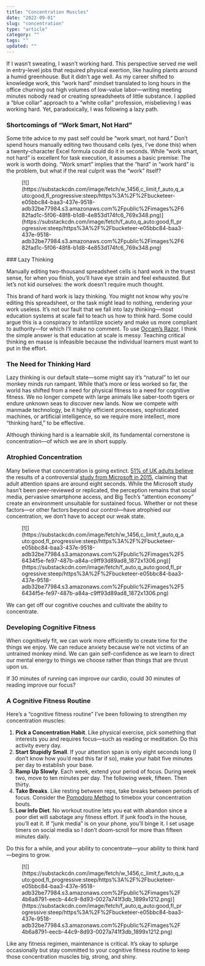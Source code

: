 ```yaml
---
title: "Concentration Muscles"
date: "2022-09-01"
slug: "concentration"
type: "article"
category: ""
tags: ""
updated: ""
---
```


If I wasn’t sweating, I wasn’t working hard. This perspective served me well in entry-level jobs that required physical exertion, like hauling plants around a humid greenhouse. But it didn’t age well. As my career shifted to knowledge work, this “work hard” mindset translated to long hours in the office churning out high volumes of low-value labor—writing meeting minutes nobody read or creating spreadsheets of little substance. I applied a “blue collar” approach to a “white collar” profession, misbelieving I was working hard. Yet, paradoxically, I was following a lazy path.

### Shortcomings of “Work Smart, Not Hard”

Some trite advice to my past self could be “work smart, not hard.” Don’t spend hours manually editing two thousand cells (yes, I’ve done this) when a twenty-character Excel formula could do it in seconds. While “work smart, not hard” is excellent for task execution, it assumes a basic premise: The work is worth doing. “Work smart” implies that the “hard” in “work hard” is the problem, but what if the real culprit was the “work” itself?

<div class="wp-block-image"><figure class="aligncenter">[![](https://substackcdn.com/image/fetch/w_1456,c_limit,f_auto,q_auto:good,fl_progressive:steep/https%3A%2F%2Fbucketeer-e05bbc84-baa3-437e-9518-adb32be77984.s3.amazonaws.com%2Fpublic%2Fimages%2F682fad1c-5f06-48f8-b1d8-4e853d174fc6_769x348.png)](https://substackcdn.com/image/fetch/f_auto,q_auto:good,fl_progressive:steep/https%3A%2F%2Fbucketeer-e05bbc84-baa3-437e-9518-adb32be77984.s3.amazonaws.com%2Fpublic%2Fimages%2F682fad1c-5f06-48f8-b1d8-4e853d174fc6_769x348.png)</figure></div>### Lazy Thinking

Manually editing two-thousand spreadsheet cells is hard work in the truest sense, for when you finish, you’ll have eye strain and feel exhausted. But let’s not kid ourselves: the work doesn’t require much thought.

This brand of hard work is lazy thinking. You might not know why you’re editing this spreadsheet, or the task might lead to nothing, rendering your work useless. It’s not our fault that we fall into lazy thinking—most education systems at scale fail to teach us how to think hard. Some could argue this is a conspiracy to infantilize society and make us more compliant to authority—for which I’ll make no comment. To use [Occam’s Razor](https://turtlespace.blog/p/hairy-tales), I think the simple answer is that education at scale is messy. Teaching critical thinking en masse is infeasible because the individual learners must want to put in the effort.

### The Need for Thinking Hard

Lazy thinking is our default state—some might say it’s “natural” to let our monkey minds run rampant. While that’s more or less worked so far, the world has shifted from a need for physical fitness to a need for cognitive fitness. We no longer compete with large animals like saber-tooth tigers or endure unknown seas to discover new lands. Now we compete with manmade technology, be it highly efficient processes, sophisticated machines, or artificial intelligence, so we require more intellect, more “thinking hard,” to be effective.

Although thinking hard is a learnable skill, its fundamental cornerstone is concentration—of which we are in short supply.

### Atrophied Concentration

Many believe that concentration is going extinct. [51% of UK adults believe](https://phys.org/news/2022-02-attention-spans-collapsing-uk-technology.html) the results of a controversial [study from Microsoft in 2015](https://medicalxpress.com/news/2015-05-microsoft-human-attention-span-lags.html), claiming that adult attention spans are around eight seconds. While the Microsoft study hasn’t been peer-reviewed or replicated, the perception remains that social media, pervasive smartphone access, and Big Tech’s “attention economy” create an environment unsuitable for sustained focus. Whether or not these factors—or other factors beyond our control—have atrophied our concentration, we don’t have to accept our weak state.

<div class="wp-block-image"><figure class="aligncenter">[![](https://substackcdn.com/image/fetch/w_1456,c_limit,f_auto,q_auto:good,fl_progressive:steep/https%3A%2F%2Fbucketeer-e05bbc84-baa3-437e-9518-adb32be77984.s3.amazonaws.com%2Fpublic%2Fimages%2F56434f5e-fe97-487b-a84a-c9ff93d89ad8_1872x1306.png)](https://substackcdn.com/image/fetch/f_auto,q_auto:good,fl_progressive:steep/https%3A%2F%2Fbucketeer-e05bbc84-baa3-437e-9518-adb32be77984.s3.amazonaws.com%2Fpublic%2Fimages%2F56434f5e-fe97-487b-a84a-c9ff93d89ad8_1872x1306.png)</figure></div>We can get off our cognitive couches and cultivate the ability to concentrate.

### Developing Cognitive Fitness

When cognitively fit, we can work more efficiently to create time for the things we enjoy. We can reduce anxiety because we’re not victims of an untrained monkey mind. We can gain self-confidence as we learn to direct our mental energy to things we choose rather than things that are thrust upon us.

If 30 minutes of running can improve our cardio, could 30 minutes of reading improve our focus?

### A Cognitive Fitness Routine

Here’s a “cognitive fitness routine” I’ve been following to strengthen my concentration muscles:

1. **Pick a Concentration Habit**. Like physical exercise, pick something that interests you and requires focus—such as reading or meditation. Do this activity every day.
2. **Start Stupidly Small**. If your attention span is only eight seconds long (I don’t know how you’d read this far if so), make your habit five minutes per day to establish your base.
3. **Ramp Up Slowly**. Each week, extend your period of focus. During week two, move to ten minutes per day. The following week, fifteen. Then thirty.
4. **Take Breaks**. Like resting between reps, take breaks between periods of focus. Consider the [Pomodoro Method](https://turtlespace.blog/p/pomodoro) to timebox your concentration bouts.
5. **Low Info Diet**. No workout routine lets you eat with abandon since a poor diet will sabotage any fitness effort. If junk food’s in the house, you’ll eat it. If “junk media” is on your phone, you’ll binge it. I set usage timers on social media so I don’t doom-scroll for more than fifteen minutes daily.

Do this for a while, and your ability to concentrate—your ability to think hard—begins to grow.

<div class="wp-block-image"><figure class="aligncenter">[![](https://substackcdn.com/image/fetch/w_1456,c_limit,f_auto,q_auto:good,fl_progressive:steep/https%3A%2F%2Fbucketeer-e05bbc84-baa3-437e-9518-adb32be77984.s3.amazonaws.com%2Fpublic%2Fimages%2F4b6a8791-eecb-44c9-8d93-0027a741f3db_1899x1212.png)](https://substackcdn.com/image/fetch/f_auto,q_auto:good,fl_progressive:steep/https%3A%2F%2Fbucketeer-e05bbc84-baa3-437e-9518-adb32be77984.s3.amazonaws.com%2Fpublic%2Fimages%2F4b6a8791-eecb-44c9-8d93-0027a741f3db_1899x1212.png)</figure></div>Like any fitness regimen, maintenance is critical. It’s okay to splurge occasionally but stay committed to your cognitive fitness routine to keep those concentration muscles big, strong, and shiny.